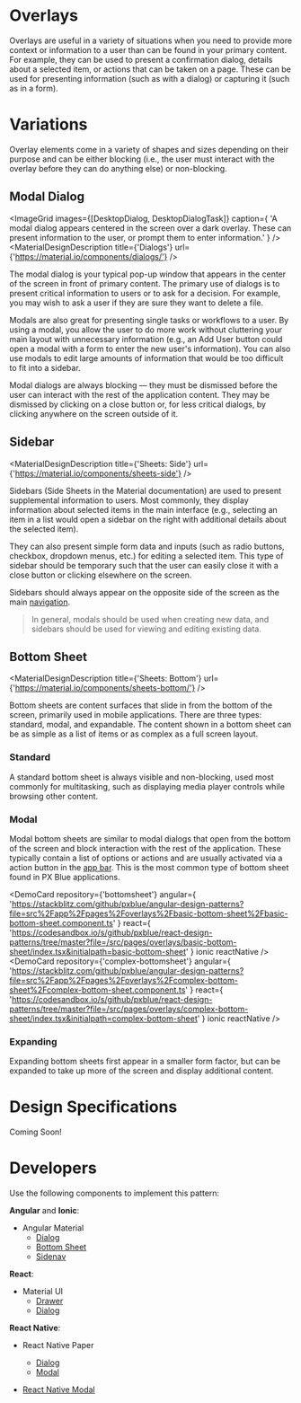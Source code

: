 
<!-- KEYWORDS: design pattern overlay modal sidebar popup dialog side sheet -->

# Overlays

<ImageGrid images={[Banner]} regularWidth />

Overlays are useful in a variety of situations when you need to provide more context or information to a user than can be found in your primary content. For example, they can be used to present a confirmation dialog, details about a selected item, or actions that can be taken on a page. These can be used for presenting information (such as with a dialog) or capturing it (such as in a form).

<Divider />

# Variations

Overlay elements come in a variety of shapes and sizes depending on their purpose and can be either blocking (i.e., the user must interact with the overlay before they can do anything else) or non-blocking.

## Modal Dialog

<ImageGrid
    images={[DesktopDialog, DesktopDialogTask]}
    caption={
        'A modal dialog appears centered in the screen over a dark overlay. These can present information to the user, or prompt them to enter information.'
    }
/>
<MaterialDesignDescription title={'Dialogs'} url={'https://material.io/components/dialogs/'} />

The modal dialog is your typical pop-up window that appears in the center of the screen in front of primary content. The primary use of dialogs is to present critical information to users or to ask for a decision. For example, you may wish to ask a user if they are sure they want to delete a file.

Modals are also great for presenting single tasks or workflows to a user. By using a modal, you allow the user to do more work without cluttering your main layout with unnecessary information (e.g., an Add User button could open a modal with a form to enter the new user's information). You can also use modals to edit large amounts of information that would be too difficult to fit into a sidebar.

Modal dialogs are always blocking — they must be dismissed before the user can interact with the rest of the application content. They may be dismissed by clicking on a close button or, for less critical dialogs, by clicking anywhere on the screen outside of it.

## Sidebar

<MaterialDesignDescription title={'Sheets: Side'} url={'https://material.io/components/sheets-side'} />

Sidebars (Side Sheets in the Material documentation) are used to present supplemental information to users. Most commonly, they display information about selected items in the main interface (e.g., selecting an item in a list would open a sidebar on the right with additional details about the selected item).

They can also present simple form data and inputs (such as radio buttons, checkbox, dropdown menus, etc.) for editing a selected item. This type of sidebar should be temporary such that the user can easily close it with a close button or clicking elsewhere on the screen.

Sidebars should always appear on the opposite side of the screen as the main [navigation](/patterns/navigation).

> In general, modals should be used when creating new data, and sidebars should be used for viewing and editing existing data.

## Bottom Sheet

<MaterialDesignDescription title={'Sheets: Bottom'} url={'https://material.io/components/sheets-bottom/'} />

Bottom sheets are content surfaces that slide in from the bottom of the screen, primarily used in mobile applications. There are three types: standard, modal, and expandable. The content shown in a bottom sheet can be as simple as a list of items or as complex as a full screen layout.

### Standard

A standard bottom sheet is always visible and non-blocking, used most commonly for multitasking, such as displaying media player controls while browsing other content.

### Modal

Modal bottom sheets are similar to modal dialogs that open from the bottom of the screen and block interaction with the rest of the application. These typically contain a list of options or actions and are usually activated via a action button in the [app bar](/patterns/appbar). This is the most common type of bottom sheet found in PX Blue applications.

<DemoCard
    repository={'bottomsheet'}
    angular={
        'https://stackblitz.com/github/pxblue/angular-design-patterns?file=src%2Fapp%2Fpages%2Foverlays%2Fbasic-bottom-sheet%2Fbasic-bottom-sheet.component.ts'
    }
    react={
        'https://codesandbox.io/s/github/pxblue/react-design-patterns/tree/master?file=/src/pages/overlays/basic-bottom-sheet/index.tsx&initialpath=basic-bottom-sheet'
    }
    ionic
    reactNative
/>
<DemoCard
    repository={'complex-bottomsheet'}
    angular={
        'https://stackblitz.com/github/pxblue/angular-design-patterns?file=src%2Fapp%2Fpages%2Foverlays%2Fcomplex-bottom-sheet%2Fcomplex-bottom-sheet.component.ts'
    }
    react={
        'https://codesandbox.io/s/github/pxblue/react-design-patterns/tree/master?file=/src/pages/overlays/complex-bottom-sheet/index.tsx&initialpath=complex-bottom-sheet'
    }
    ionic
    reactNative
/>

### Expanding

Expanding bottom sheets first appear in a smaller form factor, but can be expanded to take up more of the screen and display additional content.

<Divider />

# Design Specifications

Coming Soon!

<Divider />

# Developers

Use the following components to implement this pattern:

**Angular** and **Ionic**:

-   Angular Material
    -   [Dialog](https://material.angular.io/components/dialog/overview)
    -   [Bottom Sheet](https://material.angular.io/components/bottom-sheet/overview)
    -   [Sidenav](https://material.angular.io/components/sidenav/overview)

**React**:

-   Material UI
    -   [Drawer](https://material-ui.com/components/drawers/)
    -   [Dialog](https://material-ui.com/components/dialogs/)

**React Native**:

-   React Native Paper

    -   [Dialog](https://callstack.github.io/react-native-paper/dialog.html)
    -   [Modal](https://callstack.github.io/react-native-paper/modal.html)

-   [React Native Modal](https://github.com/react-native-community/react-native-modal)
